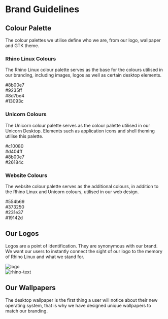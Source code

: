 
# Brand Guidelines
## Colour Palette
The colour palettes we utilise define who we are, from our logo, wallpaper and GTK theme.

### Rhino Linux Colours
The Rhino Linux colour palette serves as the base for the colours utilised in our branding, including images, logos as well as certain desktop elements.
<div className="nx-grid nx-grid-cols-4 nx-gap-4 nx-mt-4">

  <div>
    <div className="nx-bg-neon-purple nx-text-off-white p-2 nx-p-2 nx-text-center nx-rounded-[0.65em] nx-border-4 nx-border-brand-dark">
      #8b00e7
    </div>
  </div>

  <div> 
    <div className="nx-bg-highlighter-purple nx-text-off-white nx-p-2 nx-text-center nx-rounded-[0.65em] nx-border-4 nx-border-brand-dark">
      #9235ff
    </div>
  </div>

  <div>
    <div className="nx-bg-rhino-purple nx-text-off-white nx-p-2 nx-text-center nx-rounded-[0.65em] nx-border-4 nx-border-brand-dark">
      #8d7be4
    </div>
  </div>

  <div>
    <div className="nx-bg-dark-purple nx-text-off-white nx-p-2 nx-text-center nx-rounded-[0.65em] nx-border-4 nx-border-brand-light">
      #13093c
    </div>
  </div>
</div>

### Unicorn Colours
The Unicorn colour palette serves as the colour palette utilised in our Unicorn Desktop. Elements such as application icons and shell theming utilise this palette.
<div className="nx-grid nx-grid-cols-4 nx-gap-4 nx-mt-4">
<div>
  <div className="nx-bg-unicorn-magenta nx-p-2 nx-text-off-white nx-text-center nx-rounded-[0.65em] nx-border-4 nx-border-brand-dark">
    #c10080
  </div>
</div>

<div>
  <div className="nx-bg-unicorn-pink nx-p-2 nx-text-off-white nx-text-center nx-rounded-[0.65em] nx-border-4 nx-border-brand-dark">
    #d404ff
  </div>
</div>

<div>
  <div className="nx-bg-unicorn-purple nx-p-2 nx-text-off-white nx-text-center nx-rounded-[0.65em] nx-border-4 nx-border-brand-dark">
    #8b00e7
  </div>
</div>

<div>
  <div className="nx-bg-unicorn-dark nx-p-2 nx-text-off-white nx-text-center nx-rounded-[0.65em] nx-border-4 nx-border-brand-light">
    #26184c
  </div>
</div>
</div>

### Website Colours
The website colour palette serves as the additional colours, in addition to the Rhino Linux and Unicorn colours, utilised in our web design.
<div className="nx-grid nx-grid-cols-4 nx-gap-4 nx-mt-4">
<div>
  <div className="nx-bg-site-100 nx-p-2 nx-text-off-white nx-text-center nx-rounded-[0.65em] nx-border-4 nx-border-brand-dark">
    #554b69
  </div>
</div>

<div>
  <div className="nx-bg-site-200 nx-p-2 nx-text-off-white nx-text-center nx-rounded-[0.65em] nx-border-4 nx-border-brand-light">
    #373250
  </div>
</div>

<div>
  <div className="nx-bg-site-300 nx-p-2 nx-text-off-white nx-text-center nx-rounded-[0.65em] nx-border-4 nx-border-brand-light">
    #231e37
  </div>
</div>

<div>
  <div className="nx-bg-site-400 nx-p-2 nx-text-off-white nx-text-center nx-rounded-[0.65em] nx-border-4 nx-border-brand-light">
    #19142d
  </div>
</div>
</div>

## Our Logos
Logos are a point of identification. They are synonymous with our brand. We want our users to instantly connect the sight of our logo to the memory of Rhino Linux and what we stand for.

<div className="nx-grid nx-grid-cols-2 nx-mt-4">
  <div>
    <Image src={Logo} alt="logo" width={300} height={300} />
  </div>
  <div>
    <Image src={RhinoText} alt="rhino-text" width={1343} height={439} />
  </div>
</div>


## Our Wallpapers
The desktop wallpaper is the first thing a user will notice about their new operating system, that is why we have designed unique wallpapers to match our branding.

<div className="nx-grid nx-grid-cols-3 nx-gap-4 nx-mt-4">
  <div>
    <Image src={WpOne} alt="" className="nx-rounded-[0.65em]" width={960} height={540} />
  </div>
  <div>
    <Image src={WpTwo} alt="" className="nx-rounded-[0.65em]" width={960} height={540} />
  </div>
  <div>
    <Image src={WpThree} alt="" className="nx-rounded-[0.65em]" width={960} height={540} />
  </div>
</div>

<div className="nx-grid nx-grid-cols-3 nx-gap-4 nx-mt-4">
  <div>
    <Image src={WpFour} alt="" className="nx-rounded-[0.65em]" width={960} height={540} />
  </div>
  <div>
    <Image src={WpFive} alt="" className="nx-rounded-[0.65em]" width={960} height={540} />
  </div>
  <div>
    <Image src={WpSix} alt="" className="nx-rounded-[0.65em]" width={960} height={540} />
  </div>
</div>

<div className="nx-grid nx-grid-cols-3 nx-gap-4 nx-mt-4">
  <div>
  </div>
  <div>
    <Image src={WpSeven} alt="" className="nx-rounded-[0.65em]" width={960} height={540} />
  </div>
  <div>
  </div>
</div>